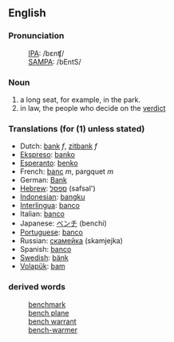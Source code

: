 ==English==
===Pronunciation===
:[[International Phonetic Alphabet|IPA]]: /bɛnʧ/ 
:[[SAMPA]]: /bEntS/

===Noun===

# a long seat, for example, in the park.
# in law, the people who decide on the [[verdict]]

===Translations (for (1) unless stated)===
*Dutch: [[bank]] ''f'', [[zitbank]] ''f''
*[[Ekspreso]]: [[banko]]
*[[Esperanto]]: [[benko]]
*French: [[banc]] ''m'', pargquet ''m''
*German: [[Bank]] 
*[[Hebrew]]: [[ספסל]] (safsal')
*[[Indonesian]]: [[bangku]] 
*[[Interlingua]]: [[banco]] 
*Italian: [[banco]] 
*Japanese: [[ベンチ]] (benchi) 
*[[Portuguese]]: [[banco]] 
*Russian: [[скамейка]] (skamjejka)
*Spanish: [[banco]]
*[[Swedish]]: [[bänk]]
*[[Volapük]]: [[bam]]

===derived words===
:[[benchmark]]
:[[bench plane]]
:[[bench warrant]]
:[[bench-warmer]]